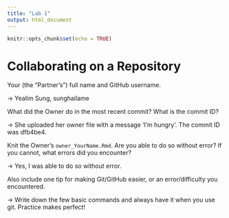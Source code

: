 ```yaml
---
title: "Lab 1"
output: html_document
---
```


```r
knitr::opts_chunk$set(echo = TRUE)
```

# Collaborating on a Repository

Your (the "Partner's") full name and GitHub username. 

-> Yealim Sung, sunghailame

What did the Owner do in the most recent commit? What is the commit ID?

-> She uploaded her owner file with a message 'I'm hungry'. The commit ID was dfb4be4.

Knit the Owner's `owner_YourName.Rmd`. Are you able to do so without error? If you cannot, what errors did you encounter?

-> Yes, I was able to do so without error.

Also include one tip for making Git/GitHub easier, or an error/difficulty you encountered.

-> Write down the few basic commands and always have it when you use git. Practice makes perfect!